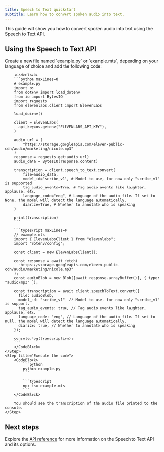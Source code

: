 ```yaml
---
title: Speech to Text quickstart
subtitle: Learn how to convert spoken audio into text.
---
```


This guide will show you how to convert spoken audio into text using the Speech to Text API.

## Using the Speech to Text API

<Steps>
    <Step title="Create an API key">
        <Markdown src="/snippets/quickstart-api-key.mdx" />
    </Step>
    <Step title="Install the SDK">
        <Markdown src="/snippets/quickstart-install-sdk.mdx" />
    </Step>
    <Step title="Make the API request">
        Create a new file named `example.py` or `example.mts`, depending on your language of choice and add the following code:

        <CodeBlock>
        ```python maxLines=0
        # example.py
        import os
        from dotenv import load_dotenv
        from io import BytesIO
        import requests
        from elevenlabs.client import ElevenLabs

        load_dotenv()

        client = ElevenLabs(
          api_key=os.getenv("ELEVENLABS_API_KEY"),
        )

        audio_url = (
            "https://storage.googleapis.com/eleven-public-cdn/audio/marketing/nicole.mp3"
        )
        response = requests.get(audio_url)
        audio_data = BytesIO(response.content)

        transcription = client.speech_to_text.convert(
            file=audio_data,
            model_id="scribe_v1", # Model to use, for now only "scribe_v1" is supported
            tag_audio_events=True, # Tag audio events like laughter, applause, etc.
            language_code="eng", # Language of the audio file. If set to None, the model will detect the language automatically.
            diarize=True, # Whether to annotate who is speaking
        )

        print(transcription)
        ```

        ```typescript maxLines=0
        // example.mts
        import { ElevenLabsClient } from "elevenlabs";
        import "dotenv/config";

        const client = new ElevenLabsClient();

        const response = await fetch(
          "https://storage.googleapis.com/eleven-public-cdn/audio/marketing/nicole.mp3"
        );
        const audioBlob = new Blob([await response.arrayBuffer()], { type: "audio/mp3" });

        const transcription = await client.speechToText.convert({
          file: audioBlob,
          model_id: "scribe_v1", // Model to use, for now only "scribe_v1" is support.
          tag_audio_events: true, // Tag audio events like laughter, applause, etc.
          language_code: "eng", // Language of the audio file. If set to null, the model will detect the language automatically.
          diarize: true, // Whether to annotate who is speaking
        });

        console.log(transcription);
        ```
        </CodeBlock>
    </Step>
    <Step title="Execute the code">
        <CodeBlock>
            ```python
            python example.py
            ```

            ```typescript
            npx tsx example.mts
            ```
        </CodeBlock>

        You should see the transcription of the audio file printed to the console.
    </Step>

</Steps>

## Next steps

Explore the [API reference](/docs/api-reference/speech-to-text/convert) for more information on the Speech to Text API and its options.
